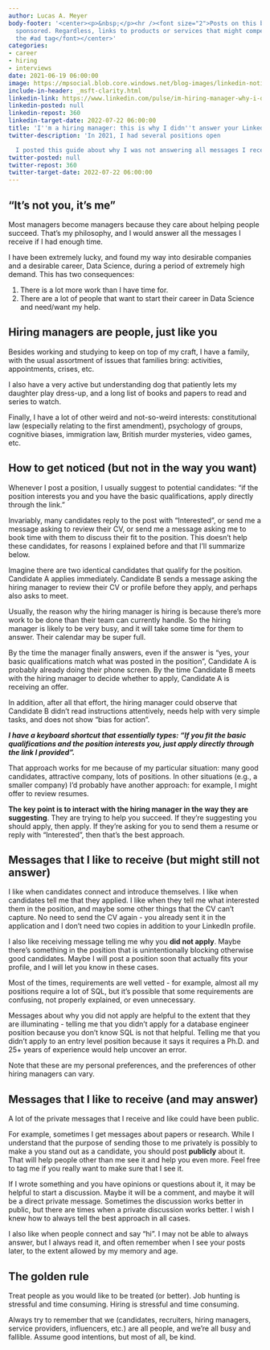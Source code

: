 ```yaml
---
author: Lucas A. Meyer
body-footer: '<center><p>&nbsp;</p><hr /><font size="2">Posts on this blog are **not**
  sponsored. Regardless, links to products or services that might compensate have
  the #ad tag</font></center>'
categories:
- career
- hiring
- interviews
date: 2021-06-19 06:00:00
image: https://mpsocial.blob.core.windows.net/blog-images/linkedin-notifications.jpg
include-in-header: _msft-clarity.html
linkedin-link: https://www.linkedin.com/pulse/im-hiring-manager-why-i-didnt-answer-your-linkedin-message-meyer
linkedin-posted: null
linkedin-repost: 360
linkedin-target-date: 2022-07-22 06:00:00
title: 'I''m a hiring manager: this is why I didn''t answer your LinkedIn message'
twitter-description: 'In 2021, I had several positions open

  I posted this guide about why I was not answering all messages I received on LinkedIn'
twitter-posted: null
twitter-repost: 360
twitter-target-date: 2022-07-22 06:00:00
---
```

## "It's not you, it's me"
Most managers become managers because they care about helping people succeed. That's my philosophy, and I would answer all the messages I receive if I had enough time.

I have been extremely lucky, and found my way into desirable companies and a desirable career, Data Science, during a period of extremely high demand. This has two consequences:

1. There is a lot more work than I have time for.
2. There are a lot of people that want to start their career in Data Science and need/want my help.

## Hiring managers are people, just like you

Besides working and studying to keep on top of my craft, I have a family, with the usual assortment of issues that families bring: activities, appointments, crises, etc.

I also have a very active but understanding dog that patiently lets my daughter play dress-up, and a long list of books and papers to read and series to watch.

Finally, I have a lot of other weird and not-so-weird interests: constitutional law (especially relating to the first amendment), psychology of groups, cognitive biases, immigration law, British murder mysteries, video games, etc.

## How to get noticed (but not in the way you want)

Whenever I post a position, I usually suggest to potential candidates: "if the position interests you and you have the basic qualifications, apply directly through the link."

Invariably, many candidates reply to the post with "Interested", or send me a message asking to review their CV, or send me a message asking me to book time with them to discuss their fit to the position. This doesn't help these candidates, for reasons I explained before and that I'll summarize below.

Imagine there are two identical candidates that qualify for the position. Candidate A applies immediately. Candidate B sends a message asking the hiring manager to review their CV or profile before they apply, and perhaps also asks to meet.

Usually, the reason why the hiring manager is hiring is because there's more work to be done than their team can currently handle. So the hiring manager is likely to be very busy, and it will take some time for them to answer. Their calendar may be super full.

By the time the manager finally answers, even if the answer is "yes, your basic qualifications match what was posted in the position", Candidate A is probably already doing their phone screen. By the time Candidate B meets with the hiring manager to decide whether to apply, Candidate A is receiving an offer.

In addition, after all that effort, the hiring manager could observe that Candidate B didn't read instructions attentively, needs help with very simple tasks, and does not show "bias for action".

_**I have a keyboard shortcut that essentially types: "If you fit the basic qualifications and the position interests you, just apply directly through the link I provided".**_

That approach works for me because of my particular situation: many good candidates, attractive company, lots of positions. In other situations (e.g., a smaller company) I'd probably have another approach: for example, I might offer to review resumes.

**The key point is to interact with the hiring manager in the way they are suggesting**. They are trying to help you succeed. If they're suggesting you should apply, then apply. If they're asking for you to send them a resume or reply with "Interested", then that's the best approach.

## Messages that I like to receive (but might still not answer)

I like when candidates connect and introduce themselves. I like when candidates tell me that they applied. I like when they tell me what interested them in the position, and maybe some other things that the CV can't capture. No need to send the CV again - you already sent it in the application and I don't need two copies in addition to your LinkedIn profile.

I also like receiving message telling me why you **did not apply**. Maybe there's something in the position that is unintentionally blocking otherwise good candidates. Maybe I will post a position soon that actually fits your profile, and I will let you know in these cases.

Most of the times, requirements are well vetted - for example, almost all my positions require a lot of SQL, but it's possible that some requirements are confusing, not properly explained, or even unnecessary.

Messages about why you did not apply are helpful to the extent that they are illuminating - telling me that you didn't apply for a database engineer position because you don't know SQL is not that helpful. Telling me that you didn't apply to an entry level position because it says it requires a Ph.D. and 25+ years of experience would help uncover an error.

Note that these are my personal preferences, and the preferences of other hiring managers can vary.

## Messages that I like to receive (and may answer)

A lot of the private messages that I receive and like could have been public.

For example, sometimes I get messages about papers or research. While I understand that the purpose of sending those to me privately is possibly to make a you stand out as a candidate, you should post **publicly** about it. That will help people other than me see it and help you even more. Feel free to tag me if you really want to make sure that I see it.

If I wrote something and you have opinions or questions about it, it may be helpful to start a discussion. Maybe it will be a comment, and maybe it will be a direct private message. Sometimes the discussion works better in public, but there are times when a private discussion works better. I wish I knew how to always tell the best approach in all cases.

I also like when people connect and say "hi". I may not be able to always answer, but I always read it, and often remember when I see your posts later, to the extent allowed by my memory and age.

## The golden rule

Treat people as you would like to be treated (or better). Job hunting is stressful and time consuming. Hiring is stressful and time consuming.

Always try to remember that we (candidates, recruiters, hiring managers, service providers, influencers, etc.) are all people, and we're all busy and fallible. Assume good intentions, but most of all, be kind.

